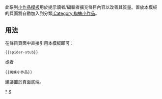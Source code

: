 <includeonly></includeonly><noinclude>{{template doc page viewed directly}}</noinclude><noinclude>
<!-- 在本行下編輯模板說明 -->
此系列[[:Category:小作品模板|小作品模板]]用於提示讀者/編輯者擴充條目內容以改善其質量。置放本模板的頁面將自動加入到分類[[:Category:蜘蛛小作品]]。
== 用法 ==
在條目頁面中直接引用本模板即可：
<pre>{{spider-stub}}
</pre>
或者
<pre>{{蜘蛛小作品}}
</pre>

建議置於頁面底端。

</noinclude><includeonly>
<!-- 本行下加入模板的分類 -->
[[Category:蜘蛛小作品|*]]
[[Category:動物小作品模板|S]]
<!-- 本行下加入模板的跨語言鏈接 -->

</includeonly>